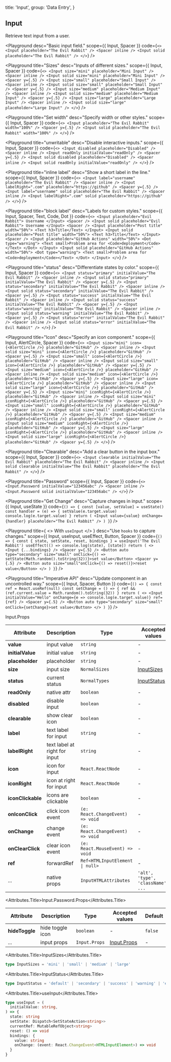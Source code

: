 
  title: 'Input',
  group: 'Data Entry',
}

## Input

Retrieve text input from a user.

<Playground
  desc="Basic input field."
  scope={{ Input, Spacer }}
  code={`
<>
  <Input placeholder="The Evil Rabbit" />
  <Spacer inline />
  <Input solid placeholder="The Evil Rabbit" />
</>
`}
/>

<Playground
  title="Sizes"
  desc="Inputs of different sizes."
  scope={{ Input, Spacer }}
  code={`
<>
  <Input size="mini" placeholder="Mini Input" />
  <Spacer inline />
  <Input solid size="mini" placeholder="Mini Input" />
  <Spacer y={.5} />
  <Input size="small" placeholder="Small Input" />
  <Spacer inline />
  <Input solid size="small" placeholder="Small Input" />
  <Spacer y={.5} />
  <Input size="medium" placeholder="Medium Input" />
  <Spacer inline />
  <Input solid size="medium" placeholder="Medium Input" />
  <Spacer y={.5} />
  <Input size="large" placeholder="Large Input" />
  <Spacer inline />
  <Input solid size="large" placeholder="Large Input" />
</>
`}
/>

<Playground
  title="Set width"
  desc="Specify width or other styles."
  scope={{ Input, Spacer }}
  code={`
<>
  <Input placeholder="The Evil Rabbit" width="100%" /> <Spacer y={.5} />
  <Input solid placeholder="The Evil Rabbit" width="100%" />
</>
`}
/>

<Playground
  title="unwritable"
  desc="Disable interactive inputs."
  scope={{ Input, Spacer }}
  code={`
<>
  <Input disabled placeholder="Disabled" />
  <Spacer inline />
  <Input readOnly initialValue="readOnly" />
  <Spacer y={.5} />
  <Input solid disabled placeholder="Disabled" />
  <Spacer inline />
  <Input solid readOnly initialValue="readOnly" />
</>
`}
/>

<Playground
  title="inline label"
  desc="Show a short label in the line."
  scope={{ Input, Spacer }}
  code={`
<>
  <Input label="username" placeholder="The Evil Rabbit" />
  <Spacer inline />
  <Input labelRight=".com" placeholder="https://github" />
  <Spacer y={.5} />
  <Input label="username" solid placeholder="The Evil Rabbit" />
  <Spacer inline />
  <Input labelRight=".com" solid placeholder="https://github" />
</>
`}
/>

<Playground
  title="block label"
  desc="Labels for custom styles."
  scope={{ Input, Spacer, Text, Code, Dot }}
  code={`
<>
  <Input placeholder="Evil Rabbit">
    Username
  </Input>
  <Spacer />
  <Input solid placeholder="Evil Rabbit">
    Username
  </Input>
  <Spacer />
  <Input placeholder="Post title" width="50%">
    <Text h3>Title</Text>
  </Input>
  <Input solid placeholder="Post title" width="50%">
    <Text h3>Title</Text>
  </Input>
  <Spacer />
  <Input placeholder="GitHub Actions" width="50%">
    <Dot type="warning">
      <Text small>Problem area for <Code>deployment</Code></Text>
    </Dot>
  </Input>
  <Input solid placeholder="GitHub Actions" width="50%">
    <Dot type="warning">
      <Text small>Problem area for <Code>deployment</Code></Text>
    </Dot>
  </Input>
</>
`}
/>

<Playground
  title="status"
  desc="Differentiate states by color."
  scope={{ Input, Spacer }}
  code={`
<>
  <Input status="primary" initialValue="The Evil Rabbit" />
  <Spacer inline />
  <Input solid status="primary" initialValue="The Evil Rabbit" />
  <Spacer y={.5} />
  <Input status="secondary" initialValue="The Evil Rabbit" />
  <Spacer inline />
  <Input solid status="secondary" initialValue="The Evil Rabbit" />
  <Spacer y={.5} />
  <Input status="success" initialValue="The Evil Rabbit" />
  <Spacer inline />
  <Input solid status="success" initialValue="The Evil Rabbit" />
  <Spacer y={.5} />
  <Input status="warning" initialValue="The Evil Rabbit" />
  <Spacer inline />
  <Input solid status="warning" initialValue="The Evil Rabbit" />
  <Spacer y={.5} />
  <Input status="error" initialValue="The Evil Rabbit" />
  <Spacer inline />
  <Input solid status="error" initialValue="The Evil Rabbit" />
</>
`}
/>

<Playground
  title="Icon"
  desc="Specify an icon component."
  scope={{ Input, AlertCircle, Spacer }}
  code={`
<>
  <Input size="mini" icon={<AlertCircle />} placeholder="GitHub" />
  <Spacer inline />
  <Input solid size="mini" icon={<AlertCircle />} placeholder="GitHub" />
  <Spacer y={.5} />
  <Input size="small" icon={<AlertCircle />} placeholder="GitHub" />
  <Spacer inline />
  <Input solid size="small" icon={<AlertCircle />} placeholder="GitHub" />
  <Spacer y={.5} />
  <Input size="medium" icon={<AlertCircle />} placeholder="GitHub" />
  <Spacer inline />
  <Input solid size="medium" icon={<AlertCircle />} placeholder="GitHub" />
  <Spacer y={.5} />
  <Input size="large" icon={<AlertCircle />} placeholder="GitHub" />
  <Spacer inline />
  <Input solid size="large" icon={<AlertCircle />} placeholder="GitHub" />
  <Spacer y={.5} />
  <Input size="mini" iconRight={<AlertCircle />} placeholder="GitHub" />
  <Spacer inline />
  <Input solid size="mini" iconRight={<AlertCircle />} placeholder="GitHub" />
  <Spacer y={.5} />
  <Input size="small" iconRight={<AlertCircle />} placeholder="GitHub" />
  <Spacer inline />
  <Input solid size="small" iconRight={<AlertCircle />} placeholder="GitHub" />
  <Spacer y={.5} />
  <Input size="medium" iconRight={<AlertCircle />} placeholder="GitHub" />
  <Spacer inline />
  <Input solid size="medium" iconRight={<AlertCircle />} placeholder="GitHub" />
  <Spacer y={.5} />
  <Input size="large" iconRight={<AlertCircle />} placeholder="GitHub" />
  <Spacer inline />
  <Input solid size="large" iconRight={<AlertCircle />} placeholder="GitHub" />
  <Spacer y={.5} />
</>
`}
/>

<Playground
  title="Clearable"
  desc="Add a clear button in the input box."
  scope={{ Input, Spacer }}
  code={`
<>
  <Input clearable initialValue="The Evil Rabbit" placeholder="The Evil Rabbit" />
  <Spacer inline />
  <Input solid clearable initialValue="The Evil Rabbit" placeholder="The Evil Rabbit" />
</>
`}
/>

<Playground
  title="Password"
  scope={{ Input, Spacer }}
  code={`
<>
  <Input.Password initialValue="123456abc" />
  <Spacer inline />
  <Input.Password solid initialValue="123456abc" />
</>
`}
/>

<Playground
  title="Get Change"
  desc="Capture changes in input."
  scope={{ Input, useState }}
  code={`
() => {
  const [value, setValue] = useState()
  const handler = (e) => {
    setValue(e.target.value)
    console.log(e.target.value)
  }
  return (
    <Input value={value} onChange={handler} placeholder="The Evil Rabbit" />
  )
}
`}
/>

<Playground
  title={
    <>
      With <Code>useInput</Code>
    </>
  }
  desc="Use `hooks` to capture changes."
  scope={{ Input, useInput, useEffect, Button, Spacer }}
  code={`
() => {
  const { state, setState, reset, bindings } = useInput('The Evil Rabbit')
  useEffect(() => console.log(state), [state])
  return (
    <>
      <Input {...bindings} />
      <Spacer y={.5} />
      <Button auto type="secondary" size="small"
        onClick={() => setState(Math.random().toString(32))}>set value</Button>
      <Spacer y={.5} />
      <Button auto size="small"onClick={() => reset()}>reset value</Button>
    </>
  )
}
`}
/>

<Playground
  title="Imperative API"
  desc="Update component in an uncontrolled way."
  scope={{ Input, Spacer, Button }}
  code={`
() => {
  const ref = React.useRef(null)
  const setChange = () => {
    ref && (ref.current.value = Math.random().toString(32))
  }
  return (
    <>
      <Input initialValue="Hello" onChange={e => console.log(e.target.value)} ref={ref} />
      <Spacer y={.5} />
      <Button auto type="secondary" size="small"
        onClick={setChange}>set value</Button>
    </>
  )
}
`}
/>

<Attributes edit="/pages/en-us/components/input.mdx">
<Attributes.Title>Input.Props</Attributes.Title>

| Attribute         | Description                   | Type                                           | Accepted values                   | Default   |
| ----------------- | ----------------------------- | ---------------------------------------------- | --------------------------------- | --------- |
| **value**         | input value                   | `string`                                       | -                                 | -         |
| **initialValue**  | initial value                 | `string`                                       | -                                 | -         |
| **placeholder**   | placeholder                   | `string`                                       | -                                 | -         |
| **size**          | input size                    | `NormalSizes`                                  | [InputSizes](#inputsizes)         | `medium`  |
| **status**        | current status                | `NormalTypes`                                  | [InputStatus](#inputstatus)       | `default` |
| **readOnly**      | native attr                   | `boolean`                                      | -                                 | `false`   |
| **disabled**      | disable input                 | `boolean`                                      | -                                 | `false`   |
| **clearable**     | show clear icon               | `boolean`                                      | -                                 | `false`   |
| **label**         | text label for input          | `string`                                       | -                                 | -         |
| **labelRight**    | text label at right for input | `string`                                       | -                                 | -         |
| **icon**          | icon for input                | `React.ReactNode`                              | -                                 | -         |
| **iconRight**     | icon at right for input       | `React.ReactNode`                              | -                                 | -         |
| **iconClickable** | icons are clickable           | `boolean`                                      | -                                 | `false`   |
| **onIconClick**   | click icon event              | `(e: React.ChangeEvent) => void`               | -                                 | -         |
| **onChange**      | change event                  | `(e: React.ChangeEvent) => void`               | -                                 | -         |
| **onClearClick**  | clear icon event              | `(e: React.MouseEvent) => void`                | -                                 | -         |
| **ref**           | forwardRef                    | <Code>Ref<HTMLInputElement &#124; null></Code> | -                                 | -         |
| ...               | native props                  | `InputHTMLAttributes`                          | `'alt', 'type', 'className', ...` | -         |

<Attributes.Title>Input.Password.Props</Attributes.Title>

| Attribute      | Description      | Type          | Accepted values             | Default |
| -------------- | ---------------- | ------------- | --------------------------- | ------- |
| **hideToggle** | hide toggle icon | `boolean`     | -                           | `false` |
| ...            | input props      | `Input.Props` | [Input.Props](#input.props) | -       |

<Attributes.Title>InputSizes</Attributes.Title>

```ts
type InputSizes = 'mini' | 'small' | 'medium' | 'large'
```

<Attributes.Title>InputStatus</Attributes.Title>

```ts
type InputStatus = 'default' | 'secondary' | 'success' | 'warning' | 'error'
```

<Attributes.Title>useInput</Attributes.Title>

```ts
type useInput = (
  initialValue: string,
) => {
  state: string
  setState: Dispatch<SetStateAction<string>>
  currentRef: MutableRefObject<string>
  reset: () => void
  bindings: {
    value: string
    onChange: (event: React.ChangeEvent<HTMLInputElement>) => void
  }
}
```

</Attributes>

